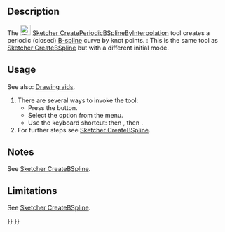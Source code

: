 <languages/>

{{Docnav
|[[Sketcher_CreateBSplineByInterpolation|B-spline by knots]]
|[[Sketcher_ToggleConstruction|Toggle construction geometry]]
|[[Sketcher_Workbench|Sketcher]]
|IconL=Sketcher_CreateBSplineByInterpolation.svg
|IconR=Sketcher_ToggleConstruction.svg
|IconC=Workbench_Sketcher.svg
}}

{{GuiCommand
|Name=Sketcher CreatePeriodicBSplineByInterpolation
|MenuLocation=Sketch → Sketcher geometries → Create periodic B-spline by knots
|Workbenches=[[Sketcher_Workbench|Sketcher]]
|Shortcut={{KEY|G}} {{KEY|B}} {{KEY|O}}
|Version=0.21
|SeeAlso=[[Sketcher_CreateBSpline|Sketcher CreateBSpline]]
}}

==Description==

The [[Image:Sketcher_CreatePeriodicBSplineByInterpolation.svg|24px]] [[Sketcher_CreatePeriodicBSplineByInterpolation|Sketcher CreatePeriodicBSplineByInterpolation]] tool creates a periodic (closed) [[B-Splines|B-spline]] curve by knot points. {{Version|1.0}}: This is the same tool as [[Sketcher_CreateBSpline|Sketcher CreateBSpline]] but with a different initial mode.

==Usage==

See also: [[Sketcher_Workbench#Drawing_aids|Drawing aids]].

# There are several ways to invoke the tool:
#* Press the {{Button|[[Image:Sketcher_CreatePeriodicBSplineByInterpolation.svg|16px]] [[Sketcher_CreatePeriodicBSplineByInterpolation|Periodic B-spline by knots]]}} button.
#* Select the {{MenuCommand|Sketcher → Sketcher geometries → [[Image:Sketcher_CreatePeriodicBSplineByInterpolation.svg|16px]] Create periodic B-spline by knots}} option from the menu.
#* Use the keyboard shortcut: {{KEY|G}} then {{KEY|B}}, then {{KEY|O}}.
# For further steps see [[Sketcher_CreateBSpline#Usage|Sketcher CreateBSpline]].

==Notes==

See [[Sketcher_CreateBSpline#Notes|Sketcher CreateBSpline]].

==Limitations== 

See [[Sketcher_CreateBSpline#Limitations|Sketcher CreateBSpline]].


{{Docnav
|[[Sketcher_CreateBSplineByInterpolation|B-spline by knots]]
|[[Sketcher_ToggleConstruction|Toggle construction geometry]]
|[[Sketcher_Workbench|Sketcher]]
|IconL=Sketcher_CreateBSplineByInterpolation.svg
|IconR=Sketcher_ToggleConstruction.svg
|IconC=Workbench_Sketcher.svg
}}

{{Sketcher_Tools_navi{{#translation:}}}}
{{Userdocnavi{{#translation:}}}}